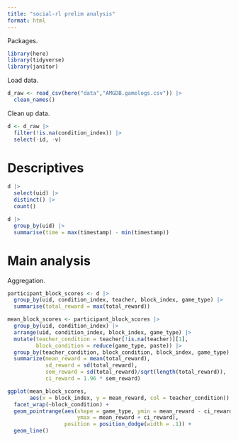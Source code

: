 ```yaml
---
title: "social-rl prelim analysis"
format: html
---
```


Packages.

```r
library(here)
library(tidyverse)
library(janitor)
```

Load data. 

```r
d_raw <- read_csv(here("data","AMGDB.gamelogs.csv")) |>
  clean_names() 
```
Clean up data. 

```r
d <- d_raw |>
  filter(!is.na(condition_index)) |>
  select(-id, -v)
```

# Descriptives

```r
d |>
  select(uid) |>
  distinct() |>
  count()
```
```r
d |>
  group_by(uid) |>
  summarise(time = max(timestamp) - min(timestamp))
```


# Main analysis

Aggregation. 


```r
participant_block_scores <- d |> 
  group_by(uid, condition_index, teacher, block_index, game_type) |>
  summarise(total_reward = max(total_reward))
```

```r
mean_block_scores <- participant_block_scores |>
  group_by(uid, condition_index) |>
  arrange(uid, condition_index, block_index, game_type) |>
  mutate(teacher_condition = teacher[!is.na(teacher)][1], 
         block_condition = reduce(game_type, paste)) |>
  group_by(teacher_condition, block_condition, block_index, game_type) |>
  summarize(mean_reward = mean(total_reward),
            sd_reward = sd(total_reward), 
            sem_reward = sd(total_reward)/sqrt(length(total_reward)),
            ci_reward = 1.96 * sem_reward)
```


```r
ggplot(mean_block_scores, 
       aes(x = block_index, y = mean_reward, col = teacher_condition)) +
  facet_wrap(~block_condition) + 
  geom_pointrange(aes(shape = game_type, ymin = mean_reward - ci_reward, 
                      ymax = mean_reward + ci_reward), 
                  position = position_dodge(width = .1)) +
  geom_line()
```

